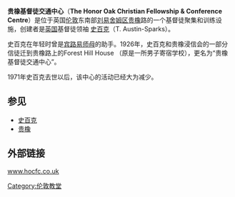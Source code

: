 '''贵橡基督徒交通中心'''（'''The Honor Oak Christian Fellowship & Conference Centre'''）是位于英国[[伦敦|伦敦]]东南部[[刘易舍姆区|刘易舍姆区]][[贵橡|贵橡]]路的一个基督徒聚集和训练设施，创建者是[[英国|英国]]基督徒领袖 [[史百克|史百克]]（T. Austin-Sparks）。

史百克在年轻时曾是[[宾路易师母|宾路易师母]]的助手。1926年，史百克和贵橡浸信会的一部分信徒迁到贵橡路上的Forest Hill House （原是一所男子寄宿学校），更名为“贵橡基督徒交通中心”。

1971年史百克去世以后，该中心的活动已经大为减少。

==参见==
*[[史百克|史百克]]
*[[贵橡|贵橡]]

== 外部链接 ==
[http://www.hocfc.co.uk www.hocfc.co.uk] {{Wayback|url=http://www.hocfc.co.uk/ |date=20100524140825 }}

[[Category:伦敦教堂|Category:伦敦教堂]]